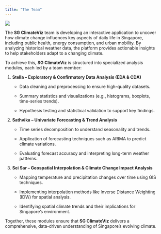```yaml
---
title: "The Team"
---
```


![](images/Team.png){fig-align="center"}

The **SG ClimateViz** team is developing an interactive application to uncover how climate change influences key aspects of daily life in Singapore, including public health, energy consumption, and urban mobility. By analyzing historical weather data, the platform provides actionable insights to help stakeholders adapt to a changing climate.

To achieve this, **SG ClimateViz** is structured into specialized analysis modules, each led by a team member:

1.  **Stella – Exploratory & Confirmatory Data Analysis (EDA & CDA)**

    -   Data cleaning and preprocessing to ensure high-quality datasets.

    -   Summary statistics and visualizations (e.g., histograms, boxplots, time-series trends).

    -   Hypothesis testing and statistical validation to support key findings.

2.  **Sathvika – Univariate Forecasting & Trend Analysis**

    -   Time series decomposition to understand seasonality and trends.

    -   Application of forecasting techniques such as ARIMA to predict climate variations.

    -   Evaluating forecast accuracy and interpreting long-term weather patterns.

3.  **Sei Sar – Geospatial Interpolation & Climate Change Impact Analysis**

    -   Mapping temperature and precipitation changes over time using GIS techniques.

    -   Implementing interpolation methods like Inverse Distance Weighting (IDW) for spatial analysis.

    -   Identifying spatial climate trends and their implications for Singapore’s environment.

Together, these modules ensure that **SG ClimateViz** delivers a comprehensive, data-driven understanding of Singapore’s evolving climate.
